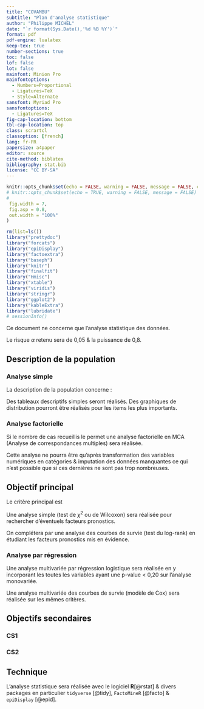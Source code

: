 ```yaml
---
title: "COVAMBU"
subtitle: "Plan d'analyse statistique"
author: "Philippe MICHEL"
date: "`r format(Sys.Date(),'%d %B %Y')`"
format: pdf
pdf-engine: lualatex
keep-tex: true
number-sections: true
toc: false
lof: false
lot: false
mainfont: Minion Pro
mainfontoptions:
  - Numbers=Proportional
  - Ligatures=TeX
  - Style=Alternate
sansfont: Myriad Pro
sansfontoptions:
  - Ligatures=TeX
fig-cap-location: bottom
tbl-cap-location: top
class: scrartcl
classoption: [french]
lang: fr-FR
papersize: a4paper
editor: source
cite-method: biblatex
bibliography: stat.bib
license: "CC BY-SA"
---
```


```r
knitr::opts_chunk$set(echo = FALSE, warning = FALSE, message = FALSE, cache = FALSE,
# knitr::opts_chunk$set(echo = TRUE, warning = FALSE, message = FALSE)
#
 fig.width = 7,
 fig.asp = 0.8,
 out.width = "100%"
)
```

```r
rm(list=ls())
library("prettydoc")
library("forcats")
library("epiDisplay")
library("factoextra")
library("baseph")
library("knitr")
library("finalfit")
library("Hmisc")
library("xtable")
library("viridis")
library("stringr")
library("ggplot2")
library("kableExtra")
library("lubridate")
# sessionInfo()
```

Ce document ne concerne que l'analyse statistique des données.

Le risque $\alpha$ retenu sera de 0,05 & la puissance de 0,8.

## Description de la population

### Analyse simple

La description de la population concerne :

Des tableaux descriptifs simples seront réalisés. Des graphiques de distribution pourront être réalisés pour les items les plus importants.

### Analyse factorielle

Si le nombre de cas recueillis le permet une analyse factorielle en MCA (Analyse de correspondances multiples) sera réalisée.

Cette analyse ne pourra être qu'après transformation des variables numériques en catégories & imputation des données manquantes ce qui n'est possible que si ces dernières ne sont pas trop nombreuses.

## Objectif principal

Le critère principal est 

Une analyse simple (test de $\chi^2$ ou de Wilcoxon) sera réalisée pour rechercher d'éventuels facteurs pronostics.

On complétera par une analyse des courbes de survie (test du log-rank) en étudiant les facteurs pronostics mis en évidence.

### Analyse par régression

Une analyse multivariée par régression logistique sera réalisée en y incorporant les toutes les variables ayant une p-value \< 0,20 sur l'analyse monovariée.

Une analyse multivariée des courbes de survie (modèle de Cox) sera réalisée sur les mêmes critères.

## Objectifs secondaires

### CS1



### CS2


## Technique {.appendix}

L'analyse statistique sera réalisée avec le logiciel **R**[@rstat] & divers packages en particulier `tidyverse` [@tidy], `FactoMineR` [@facto] & `epiDisplay` [@epid].
